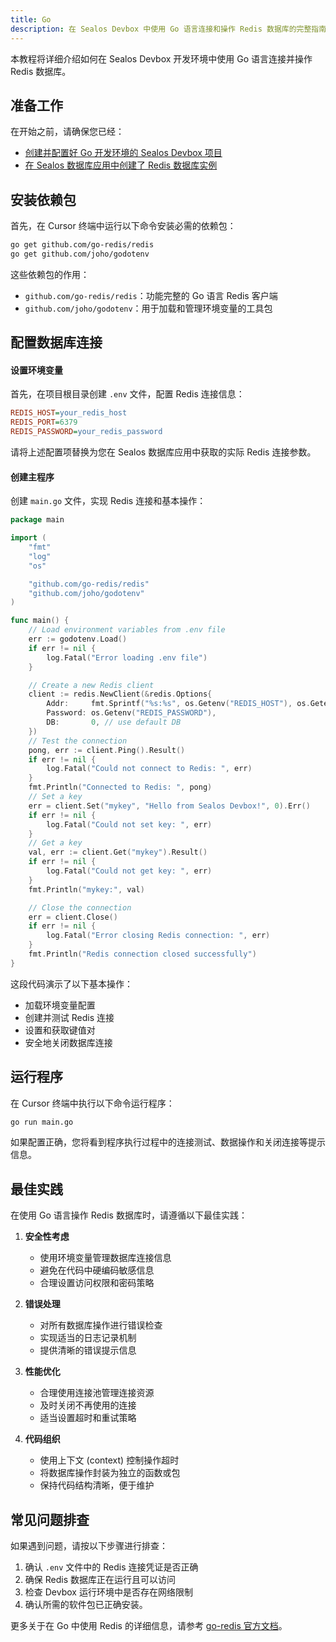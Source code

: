 ```yaml
---
title: Go
description: 在 Sealos Devbox 中使用 Go 语言连接和操作 Redis 数据库的完整指南
---
```


本教程将详细介绍如何在 Sealos Devbox 开发环境中使用 Go 语言连接并操作 Redis 数据库。

## 准备工作

在开始之前，请确保您已经：

- [创建并配置好 Go 开发环境的 Sealos Devbox 项目](/docs/guides/fundamentals/create-a-project)
- [在 Sealos 数据库应用中创建了 Redis 数据库实例](./)

## 安装依赖包

首先，在 Cursor 终端中运行以下命令安装必需的依赖包：

```bash
go get github.com/go-redis/redis
go get github.com/joho/godotenv
```

这些依赖包的作用：
- `github.com/go-redis/redis`：功能完整的 Go 语言 Redis 客户端
- `github.com/joho/godotenv`：用于加载和管理环境变量的工具包

## 配置数据库连接

<div className='steps [&_h4]:step'>

#### 设置环境变量

首先，在项目根目录创建 `.env` 文件，配置 Redis 连接信息：

```ini title=".env"
REDIS_HOST=your_redis_host
REDIS_PORT=6379
REDIS_PASSWORD=your_redis_password
```

请将上述配置项替换为您在 Sealos 数据库应用中获取的实际 Redis 连接参数。

#### 创建主程序

创建 `main.go` 文件，实现 Redis 连接和基本操作：

```go title="main.go"
package main

import (
	"fmt"
	"log"
	"os"

	"github.com/go-redis/redis"
	"github.com/joho/godotenv"
)

func main() {
	// Load environment variables from .env file
	err := godotenv.Load()
	if err != nil {
		log.Fatal("Error loading .env file")
	}

	// Create a new Redis client
	client := redis.NewClient(&redis.Options{
		Addr:     fmt.Sprintf("%s:%s", os.Getenv("REDIS_HOST"), os.Getenv("REDIS_PORT")),
		Password: os.Getenv("REDIS_PASSWORD"),
		DB:       0, // use default DB
	})
	// Test the connection
	pong, err := client.Ping().Result()
	if err != nil {
		log.Fatal("Could not connect to Redis: ", err)
	}
	fmt.Println("Connected to Redis: ", pong)
	// Set a key
	err = client.Set("mykey", "Hello from Sealos Devbox!", 0).Err()
	if err != nil {
		log.Fatal("Could not set key: ", err)
	}
	// Get a key
	val, err := client.Get("mykey").Result()
	if err != nil {
		log.Fatal("Could not get key: ", err)
	}
	fmt.Println("mykey:", val)

	// Close the connection
	err = client.Close()
	if err != nil {
		log.Fatal("Error closing Redis connection: ", err)
	}
	fmt.Println("Redis connection closed successfully")
}
```

这段代码演示了以下基本操作：
- 加载环境变量配置
- 创建并测试 Redis 连接
- 设置和获取键值对
- 安全地关闭数据库连接

</div>

## 运行程序

在 Cursor 终端中执行以下命令运行程序：

```bash
go run main.go
```

如果配置正确，您将看到程序执行过程中的连接测试、数据操作和关闭连接等提示信息。

## 最佳实践

在使用 Go 语言操作 Redis 数据库时，请遵循以下最佳实践：

1. **安全性考虑**
   - 使用环境变量管理数据库连接信息
   - 避免在代码中硬编码敏感信息
   - 合理设置访问权限和密码策略

2. **错误处理**
   - 对所有数据库操作进行错误检查
   - 实现适当的日志记录机制
   - 提供清晰的错误提示信息

3. **性能优化**
   - 合理使用连接池管理连接资源
   - 及时关闭不再使用的连接
   - 适当设置超时和重试策略

4. **代码组织**
   - 使用上下文 (context) 控制操作超时
   - 将数据库操作封装为独立的函数或包
   - 保持代码结构清晰，便于维护

## 常见问题排查

如果遇到问题，请按以下步骤进行排查：

1. 确认 `.env` 文件中的 Redis 连接凭证是否正确
2. 确保 Redis 数据库正在运行且可以访问
3. 检查 Devbox 运行环境中是否存在网络限制
4. 确认所需的软件包已正确安装。

更多关于在 Go 中使用 Redis 的详细信息，请参考 [go-redis 官方文档](https://github.com/go-redis/redis)。